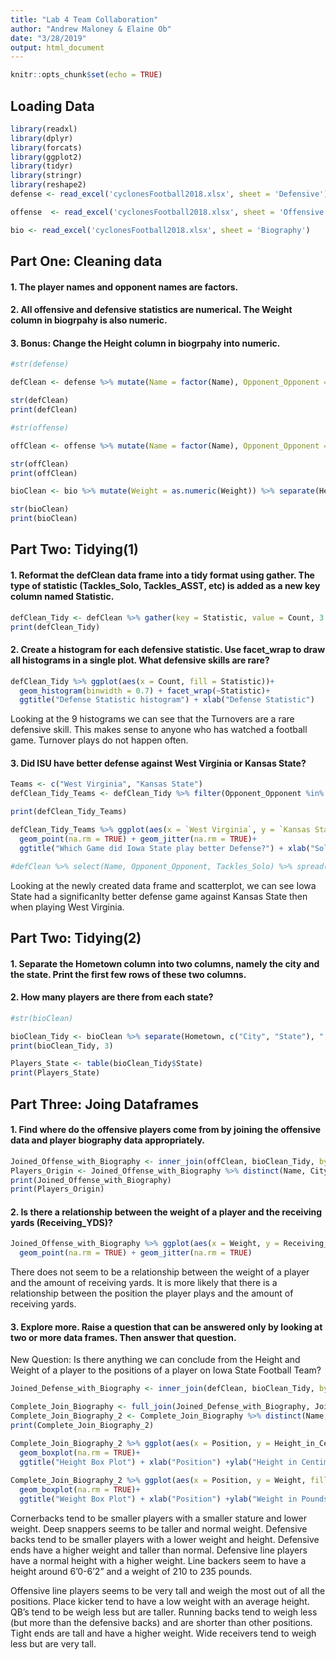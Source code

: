 ```yaml
---
title: "Lab 4 Team Collaboration"
author: "Andrew Maloney & Elaine Ob"
date: "3/28/2019"
output: html_document
---
```


```r
knitr::opts_chunk$set(echo = TRUE)
```

## Loading Data
```r

library(readxl)
library(dplyr) 
library(forcats)
library(ggplot2)
library(tidyr)
library(stringr)
library(reshape2)
defense <- read_excel('cyclonesFootball2018.xlsx', sheet = 'Defensive')

offense  <- read_excel('cyclonesFootball2018.xlsx', sheet = 'Offensive')

bio <- read_excel('cyclonesFootball2018.xlsx', sheet = 'Biography')


```

## Part One: Cleaning data

#### 1. The player names and opponent names are factors.
#### 2. All offensive and defensive statistics are numerical. The Weight column in biogrpahy is also numeric.
#### 3. Bonus: Change the Height column in biogrpahy into numeric.
```r
#str(defense)

defClean <- defense %>% mutate(Name = factor(Name), Opponent_Opponent = factor(Opponent_Opponent)) %>% mutate_at(vars(starts_with("Tack")), list(as.numeric)) %>% mutate_at(vars(starts_with("Turn")), list(as.numeric)) %>% mutate_at(vars(starts_with("Pass")), list(as.numeric))

str(defClean)
print(defClean)

```

```r
#str(offense)

offClean <- offense %>% mutate(Name = factor(Name), Opponent_Opponent = factor(Opponent_Opponent)) %>% mutate_at(vars(starts_with("Rec")), list(as.numeric)) %>% mutate_at(vars(starts_with("Rush")), list(as.numeric)) %>% mutate_at(vars(starts_with("Pass")), list(as.numeric))

str(offClean)
print(offClean)
```

```r

bioClean <- bio %>% mutate(Weight = as.numeric(Weight)) %>% separate(Height, c("Feet", "Inches"), "-", convert = TRUE) %>% mutate(Height_in_Centimeters = ((Feet*12) + Inches)*2.54)

str(bioClean)
print(bioClean)
```


## Part Two: Tidying(1)
#### 1. Reformat the defClean data frame into a tidy format using gather. The type of statistic (Tackles_Solo, Tackles_ASST, etc) is added as a new key column named Statistic.
```r

defClean_Tidy <- defClean %>% gather(key = Statistic, value = Count, 3:11)
print(defClean_Tidy)
```

#### 2. Create a histogram for each defensive statistic. Use facet_wrap to draw all histograms in a single plot. What defensive skills are rare?
```r
defClean_Tidy %>% ggplot(aes(x = Count, fill = Statistic))+ 
  geom_histogram(binwidth = 0.7) + facet_wrap(~Statistic)+
  ggtitle("Defense Statistic histogram") + xlab("Defense Statistic")

```

Looking at the 9 histograms we can see that the Turnovers are a rare defensive skill.  This makes sense to anyone who has watched a football game.  Turnover plays do not happen often.

#### 3. Did ISU have better defense against West Virginia or Kansas State?
```r
Teams <- c("West Virginia", "Kansas State")
defClean_Tidy_Teams <- defClean_Tidy %>% filter(Opponent_Opponent %in% Teams) %>% spread(key = Opponent_Opponent, value = Count) %>% filter(Statistic == "Tackles_Solo")

print(defClean_Tidy_Teams)

defClean_Tidy_Teams %>% ggplot(aes(x = `West Virginia`, y = `Kansas State`))+ 
  geom_point(na.rm = TRUE) + geom_jitter(na.rm = TRUE)+ 
  ggtitle("Which Game did Iowa State play better Defense?") + xlab("Solo Tackles againt West Virginia") +ylab("Solo Tackles againt Kansas State")

#defClean %>% select(Name, Opponent_Opponent, Tackles_Solo) %>% spread(Opponent_Opponent, Tackles_Solo) %>% ggplot(aes(x = `West Virginia`, y = `Kansas State`)) + geom_point()
```

Looking at the newly created data frame and scatterplot, we can see Iowa State had a significanlty better defense game against Kansas State then when playing West Virginia.  

## Part Two: Tidying(2)
#### 1. Separate the Hometown column into two columns, namely the city and the state. Print the first few rows of these two columns. 

#### 2. How many players are there from each state?
```r
#str(bioClean)

bioClean_Tidy <- bioClean %>% separate(Hometown, c("City", "State"), ",", convert = TRUE )
print(bioClean_Tidy, 3)

Players_State <- table(bioClean_Tidy$State)
print(Players_State)

```



## Part Three: Joing Dataframes 
#### 1. Find where do the offensive players come from by joining the offensive data and player biography data appropriately.
```r
Joined_Offense_with_Biography <- inner_join(offClean, bioClean_Tidy, by = "Name")
Players_Origin <- Joined_Offense_with_Biography %>% distinct(Name, City, State, Highschool)
print(Joined_Offense_with_Biography)
print(Players_Origin)


```

#### 2. Is there a relationship between the weight of a player and the receiving yards (Receiving_YDS)?
```r
Joined_Offense_with_Biography %>% ggplot(aes(x = Weight, y = Receiving_YDS, color = Name))+
  geom_point(na.rm = TRUE) + geom_jitter(na.rm = TRUE)

```

There does not seem to be a relationship between the weight of a player and the amount of receiving yards.  It is more likely that there is a relationship between the position the player plays and the amount of receiving yards.

#### 3. Explore more. Raise a question that can be answered only by looking at two or more data frames. Then answer that question.

New Question: Is there anything we can conclude from the Height and Weight of a player to the positions of a player on Iowa State Football Team? 
```r
Joined_Defense_with_Biography <- inner_join(defClean, bioClean_Tidy, by = "Name")

Complete_Join_Biography <- full_join(Joined_Defense_with_Biography, Joined_Offense_with_Biography)
Complete_Join_Biography_2 <- Complete_Join_Biography %>% distinct(Name, Position, Weight, Height_in_Centimeters)
print(Complete_Join_Biography_2)

Complete_Join_Biography_2 %>% ggplot(aes(x = Position, y = Height_in_Centimeters, fill = Position))+
  geom_boxplot(na.rm = TRUE)+
  ggtitle("Height Box Plot") + xlab("Position") +ylab("Height in Centimeters") + theme(axis.text.x = element_text(angle = 45, vjust = 1, hjust = 1))
  
Complete_Join_Biography_2 %>% ggplot(aes(x = Position, y = Weight, fill = Position))+
  geom_boxplot(na.rm = TRUE)+
  ggtitle("Weight Box Plot") + xlab("Position") +ylab("Weight in Pounds") + theme(axis.text.x = element_text(angle = 45, vjust = 1, hjust = 1))
```

Cornerbacks tend to be smaller players with a smaller stature and lower weight. Deep snappers seems to be taller and normal weight. Defensive backs tend to be smaller players with a lower weight and height. Defensive ends have a higher weight and taller than normal. Defensive line players have a normal height with a higher weight. Line backers seem to have a height around 6'0-6'2" and a weight of 210 to 235 pounds.

Offensive line players seems to be very tall and weigh the most out of all the positions. Place kicker tend to have a low weight with an average height. QB's tend to be weigh less but are taller. Running backs tend to weigh less (but more than the defensive backs) and are shorter than other positions. Tight ends are tall and have a higher weight. Wide receivers tend to weigh less but are very tall.